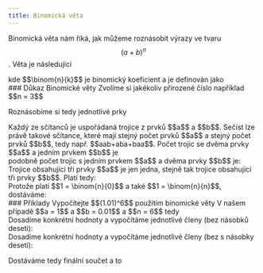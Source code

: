 ```yaml
---
title: Binomická věta
---
```



Binomická věta nám říká, jak můžeme roznásobit výrazy ve tvaru $$(a + b)^n$$. Věta je následující
<center><Latex formula="\displaystyle (a + b)^n = \sum_{k = 0}^n \binom{n}{k} a^{n - k} b^k" /></center>
kde $$\binom{n}{k}$$ je binomický koeficient a je definován jako
<center><Latex formula="\displaystyle \binom{n}{k} = \frac{n!}{k!(n - k)!}" /></center>
### Důkaz Binomické věty
Zvolíme si jakékoliv přirozené číslo například $$n = 3$$

Roznásobíme si tedy jednotlivé prky
<center><Latex formula="\displaystyle (a + b)(a + b)(a + b) = aaa + aab + aba + baa + abb + bab + bba + bbb" /></center>
Každý ze sčítanců je uspořádaná trojice z prvků $$a$$ a $$b$$. Sečíst lze právě takové sčítance, které mají stejný počet prvků $$a$$ a stejný počet prvků $$b$$, tedy např. 
$$aab+aba+baa$$.
Počet trojic se dvěma prvky $$a$$ a jedním prvkem $$b$$ je
<center><Latex formula="P'(2, 1) = \frac{3!}{2! 1!} = \binom{3}{1}" /></center>
podobně počet trojic s jedním prvkem $$a$$ a dvěma prvky $$b$$ je:
<center><Latex formula="P'(1, 2) = \frac{3!}{1! 2!} = \binom{3}{2}" /></center>
Trojice obsahující tři prvky $$a$$ je jen jedna, stejně tak trojice obsahující tři prvky $$b$$. Platí tedy:
<center><Latex formula="\displaystyle (a + b)^n = a^n + \binom{n}{1} a^{n - 1}b + \binom{n}{2} a^{n - 2}b^2 + \cdots + \binom{n}{k} a^{n - k}b^k + \cdots + \binom{n}{n - 1} ab^{n - 1} + \binom{n}{n} b^n" /></center>
Protože platí $$1 = \binom{n}{0}$$ a také $$1 = \binom{n}{n}$$, dostáváme:
<center><Latex formula="\displaystyle (a + b)^n = \binom{n}{0} a^n + \binom{n}{1} a^{n - 1}b + \binom{n}{2} a^{n - 2}b^2 + \cdots + \binom{n}{k} a^{n - k}b^k + \cdots + \binom{n}{n - 1} ab^{n - 1} + \binom{n}{n} b^n" /></center>
### Příklady
Vypočítejte $$(1.01)^6$$ použitím binomické věty
V našem případě $$a = 1$$ a $$b = 0.01$$ a $$n = 6$$ tedy
<center><Latex formula="\displaystyle (1 + 0.01)^6 = \sum_{k = 0}^6 \binom{6}{k} (1)^{6 - k} (0.01)^k" /></center>
Dosadíme konkrétní hodnoty a vypočítáme jednotlivé členy (bez násobků deseti):
<center><Latex formula="\displaystyle \binom{6}{0} (1)^6 (0.01)^0 = 1" /></center>
<center><Latex formula="\displaystyle \binom{6}{1} (1)^5 (0.01)^1 = 6 \cdot 1 \cdot 0.01 = 0.06" /></center>
<center><Latex formula="\displaystyle \binom{6}{2} (1)^4 (0.01)^2 = 15 \cdot 1 \cdot 0.0001 = 0.0015" /></center>
<center><Latex formula="\displaystyle \binom{6}{3} (1)^3 (0.01)^3 = 20 \cdot 1 \cdot 0.000001 = 0.00002" /></center>
<center><Latex formula="\displaystyle \binom{6}{4} (1)^2 (0.01)^4 = 15 \cdot 1 \cdot 0.00000001 = 0.00000015" /></center>
<center><Latex formula="\displaystyle \binom{6}{5} (1)^1 (0.01)^5 = 6 \cdot 1 \cdot 0.0000000001 = 0.0000000006" /></center>
<center><Latex formula="\displaystyle \binom{6}{6} (1)^0 (0.01)^6 = 1 \cdot 1 \cdot 0.000000000001 = 0.000000000001" /></center>
Dosadíme konkrétní hodnoty a vypočítáme jednotlivé členy (bez s násobky deseti):
<center><Latex formula="\displaystyle \binom{6}{0} (1)^6 (10^{-2})^0 = 1" /></center>
<center><Latex formula="\displaystyle \binom{6}{1} (1)^5 (10^{-2})^1 = 6 \cdot 1 \cdot 10^{-2} = 6 \cdot 10^{-2}" /></center>
<center><Latex formula="\displaystyle \binom{6}{2} (1)^4 (10^{-2})^2 = 15 \cdot 1 \cdot 10^{-4} = 15 \cdot 10^{-4}" /></center>
<center><Latex formula="\displaystyle \binom{6}{3} (1)^3 (10^{-2})^3 = 20 \cdot 1 \cdot 10^{-6} = 20 \cdot 10^{-6}" /></center>
<center><Latex formula="\displaystyle \binom{6}{4} (1)^2 (10^{-2})^4 = 15 \cdot 1 \cdot 10^{-8} = 15 \cdot 10^{-8}" /></center>
<center><Latex formula="\displaystyle \binom{6}{5} (1)^1 (10^{-2})^5 = 6 \cdot 1 \cdot 10^{-10} = 6 \cdot 10^{-10}" /></center>
<center><Latex formula="\displaystyle \binom{6}{6} (1)^0 (10^{-2})^6 = 1 \cdot 1 \cdot 10^{-12} = 10^{-12}" /></center>

Dostáváme tedy finální součet a to 
<center><Latex formula="\displaystyle (1+10^{−2})^6 = 1+6 \cdot 10^{−2} + 15 \cdot 10^{−4} + 20 \cdot 10^{−6} + 15 \cdot 10^{−8} + 6 \cdot 10^{−10} + 10^{−12} = 1.061520150601" /></center>
